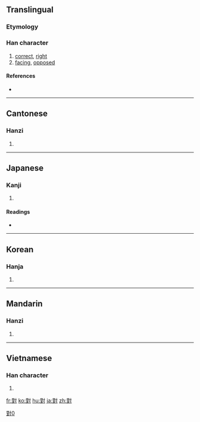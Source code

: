 {{also|対|对}}
==Translingual==
{{stroke order|type=animate}}

===Etymology===
{{Han compound|丵|士|寸|ls=ic}}

===Han character===
{{Han char|rn=41|rad=寸|as=11|sn=14|four=3410<sub>0</sub>|canj=廿土木戈 (TGDI)|ids=⿰⿱业⺷寸
}}

# [[correct]], [[right]]
# [[facing]], [[opposed]]

====References====
* {{Han ref|kx=0296.070|dkj=07457|hdz=10511.090|uh=5C0D|ud=23565|bh=B9EF|bd=47599}}

----

==Cantonese==

===Hanzi===
{{yue-hanzi|jyut=deoi3|y=deui3|sim=对}}

# {{defn|Cantonese|sort=寸11}}

----

==Japanese==

===Kanji===
{{ja-kanji|grade=|rs=寸11}}

# {{defn|Japanese}}

====Readings====
* {{ja-readings|on=[[たい]] (tai), [[つい]] (tsui)|kun=[[こたえる]] (kotaeru), [[むかう]] (mukau), [[そろい]] (soroi), [[ならぶ]] (narabu), [[あいて]] (aite)}}

----

==Korean==

===Hanja===
{{ko-hanja|hangeul=대|rv=dae|mr=tae}}

# {{defn|Korean|sort=寸11}}

----

==Mandarin==

===Hanzi===
{{cmn-hanzi|sim=对|pin=[[duì]] ([[dui4]])|wg=tui<sup>4</sup>}}

# {{defn|Mandarin|sort=寸11}}

[[Category:CJKV characters simplified differently in Japan and China|對0]]

----

==Vietnamese==

===Han character===
{{vi-hantu|[[đối]], [[đỗi]], [[dối]], [[đôi]], [[nhói]], [[tối]], [[tụi]]}}

# {{defn|Vietnamese}}

[[fr:對]]
[[ko:對]]
[[hu:對]]
[[ja:對]]
[[zh:對]]